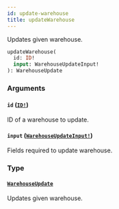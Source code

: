 ```yaml
---
id: update-warehouse
title: updateWarehouse
---
```


Updates given warehouse.

```graphql
updateWarehouse(
  id: ID!
  input: WarehouseUpdateInput!
): WarehouseUpdate

```

### Arguments

#### `id` ([`ID!`](../../../developer/api-reference/scalars/id))

ID of a warehouse to update.

#### `input` ([`WarehouseUpdateInput!`](../../../developer/api-reference/inputs/warehouse-update-input))

Fields required to update warehouse.

### Type

#### [`WarehouseUpdate`](../../../developer/api-reference/objects/warehouse-update)

Updates given warehouse.
